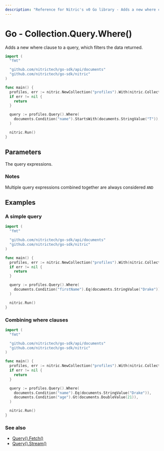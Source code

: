 ```yaml
---
description: "Reference for Nitric's v0 Go library - Adds a new where clause to a query, which filters the data returned."
---
```


# Go - Collection.Query.Where()

Adds a new where clause to a query, which filters the data returned.

```go
import (
  "fmt"

  "github.com/nitrictech/go-sdk/api/documents"
  "github.com/nitrictech/go-sdk/nitric"
)

func main() {
  profiles, err := nitric.NewCollection("profiles").With(nitric.CollectionReading)
  if err != nil {
    return
  }

  query := profiles.Query().Where(
    documents.Condition("name").StartsWith(documents.StringValue("T")),
  )

  nitric.Run()
}
```

## Parameters

<Properties>
  <Property name="expressions" required type="...QueryExpression">
    The query expressions.
  </Property>
</Properties>

### Notes

Multiple query expressions combined together are always considered `AND`

## Examples

### A simple query

```go
import (
  "fmt"

  "github.com/nitrictech/go-sdk/api/documents"
  "github.com/nitrictech/go-sdk/nitric"
)

func main() {
  profiles, err := nitric.NewCollection("profiles").With(nitric.CollectionReading)
  if err != nil {
    return
  }

  query := profiles.Query().Where(
    documents.Condition("firstName").Eq(documents.StringValue("Drake")),
  )

  nitric.Run()
}
```

### Combining where clauses

```go
import (
  "fmt"

  "github.com/nitrictech/go-sdk/api/documents"
  "github.com/nitrictech/go-sdk/nitric"
)

func main() {
  profiles, err := nitric.NewCollection("profiles").With(nitric.CollectionReading)
  if err != nil {
    return
  }

  query := profiles.Query().Where(
    documents.Condition("name").Eq(documents.StringValue("Drake")),
    documents.Condition("age").Gt(documents.DoubleValue(21)),
  )

  nitric.Run()
}
```

### See also

- [Query().Fetch()](./collection-query-fetch)
- [Query().Stream()](./collection-query-stream)
